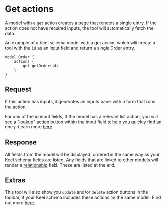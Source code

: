 # Get actions

A model with a `get` action creates a page that renders a single entry. If the action does not have required inputs, the tool will automatically fetch the data. 

An example of a Keel schema model with a get action, which will create a tool with the `id` as an input field and return a single Order entry.
```keel
model Order {
    actions {
        get getOrder(id)
    }
}
```

## Request
If this action has inputs, it generates an inputs panel with a form that runs the action. 

For any of the id input fields, if the model has a relevant list action, you will see a "lookup" action button within the input field to help you quickly find an entry. Learn more [here](/internal-tools/lookups).

## Response
All fields from the model will be displayed, ordered in the same way as your Keel schema fields are listed. Any fields that are linked to other models will render a [relationship](/internal-tools/relationships) field. These are listed at the end.

## Extras
This tool will also show you `update` and/or `delete` action buttons in the toolbar, if your Keel schema includes these actions on the same model. Find out more [here](/internal-tools/linked-actions). 